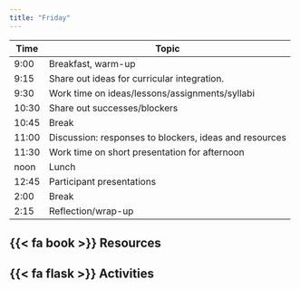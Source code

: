 ```yaml
---
title: "Friday"
---
```



| Time  | Topic                                                  |
|-------|--------------------------------------------------------|
| 9:00  | Breakfast, warm-up                                     |
| 9:15  | Share out ideas for curricular integration.            |
| 9:30  | Work time on ideas/lessons/assignments/syllabi         |
| 10:30 | Share out successes/blockers                           |
| 10:45 | Break                                                  |
| 11:00 | Discussion: responses to blockers, ideas and resources |
| 11:30 | Work time on short presentation for afternoon          |
| noon  | Lunch                                                  |
| 12:45 | Participant presentations                              |
| 2:00  | Break                                                  |
| 2:15  | Reflection/wrap-up                                     |


## {{< fa book >}} Resources


## {{< fa flask >}} Activities